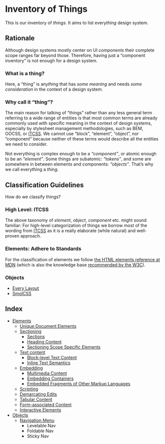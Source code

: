 
<Meta title="Development/Inventory of Things/Introduction" />

# Inventory of Things

This is our inventory of _things_. It aims to list every*thing* design system.

## Rationale

Although design systems mostly center on UI _components_ their complete scope ranges far beyond those.
Therefore, having just a “component inventory” is not enough for a design system.

### What is a thing?

Here, a “thing” is any*thing* that has _some meaning_ and needs _some consideration_ in the
context of a design system.

### Why call it “thing”?

The main reason for talking of “things” rather than any less general term referring to a wide range of entities
is that most common terms are already commonly used with specific meaning in the context of design systems,
especially by stylesheet management methodologies, such as BEM, OOCSS, or
[ITCSS](?path=/story/development-foundations-itcss--page). We cannot use “block”, “element”, “object”, nor
“component” because neither of these terms would describe all the entities we need to consider.

Not everything is complex enough to be a _“component”_, or atomic enough to be an _“element”_.
Some things are subatomic: _“tokens”_, and some are somewhere in between elements and components: _“objects”_.
That’s why we call everything a _thing_.

## Classification Guidelines

How do we classify things?

### High Level: ITCSS

The above taxonomy of _element_, _object_, _component_ etc. might sound familiar: For high-level categorization
of things we borrow most of the wording from [ITCSS](?path=/story/development-foundations-itcss--page) as it is
a really elaborate (while natural) and well-proven approach.

### Elements: Adhere to Standards

For the classification of elements we follow
[the HTML elements reference at MDN](https://developer.mozilla.org/en-US/docs/Web/HTML/Element)
(which is also the knowledge base [recommended by the W3C](https://www.w3.org/wiki/Open_Web_Platform#HTML_Elements)).

### Objects

- [Every Layout](https://every-layout.dev/)
- [SmolCSS](https://smolcss.dev/)

## Index

- [Elements](?path=/story/development-inventory-of-things-elements-index--page)
  - [Unique Document Elements](?path=/story/development-inventory-of-things-elements-document--page)
  - [Sectioning](?path=/story/development-inventory-of-things-elements-sectioning-index--page)
    - [Sections](?path=/story/development-inventory-of-things-elements-sectioning-sections--page)
    - [Heading Content](?path=/story/development-inventory-of-things-elements-sectioning-heading--page)
    - [Sectioning Scope Specific Elements](?path=/story/development-inventory-of-things-elements-sectioning-scope--page)
  - [Text content](?path=/story/development-inventory-of-things-elements-text-index--page)
    - [Block-level Text Content](?path=/story/development-inventory-of-things-elements-text-block--page)
    - [Inline Text Semantics](?path=/story/development-inventory-of-things-elements-text-inline--page)
  - [Embedding](?path=/story/development-inventory-of-things-elements-embedding-index--page)
    - [Multimedia Content](?path=/story/development-inventory-of-things-elements-embedding-media--page)
    - [Embedding Containers](?path=/story/development-inventory-of-things-elements-embedding-containers--page)
    - [Embedded Fragments of Other Markup Languages](?path=/story/development-inventory-of-things-elements-embedding-other-ml--page)
  - [Scripting](?path=/story/development-inventory-of-things-elements-scripting--page)
  - [Demarcating Edits](?path=/story/development-inventory-of-things-elements-edits--page)
  - [Tabular Content](?path=/story/development-inventory-of-things-elements-tables--page)
  - [Form-associated Content](?path=/story/development-inventory-of-things-elements-forms--page)
  - [Interactive Elements](?path=/story/development-inventory-of-things-elements-interactive--page)
- [Objects](?path=/story/development-inventory-of-things-objects-index--page)
  - [Navigation Menu](?path=/story/development-inventory-of-things-objects-nav-menu--page)
    - Levelable Nav
    - Foldable Nav
    - Sticky Nav
